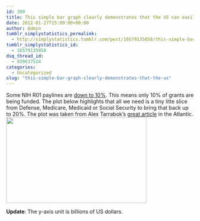```yaml
---
id: 309
title: This simple bar graph clearly demonstrates that the US can easily increase research funding
date: 2012-01-27T15:09:00+00:00
author: Admin
tumblr_simplystatistics_permalink:
  - http://simplystatistics.tumblr.com/post/16579135058/this-simple-bar-graph-clearly-demonstrates-that-the-us
tumblr_simplystatistics_id:
  - 16579135058
dsq_thread_id:
  - 939637524
categories:
  - Uncategorized
slug: "this-simple-bar-graph-clearly-demonstrates-that-the-us"
---
```

Some NIH R01 paylines are <a href="http://www.einstein.yu.edu/ogs/page.aspx?id=21983" target="_blank">down to 10%</a>. This means only 10% of grants are being funded. The plot below highlights that all we need is a tiny litte slice from Defense, Medicare, Medicaid or Social Security to bring that back up to 20%. The plot was taken from Alex Tarrabok&#8217;s <a href="http://www.theatlantic.com/business/archive/2012/01/the-innovation-nation-vs-the-warfare-welfare-state/251984/" target="_blank">great article</a> in the Atlantic.<img height="231" src="http://cdn.theatlantic.com/static/mt/assets/business/innovation%20welfarewarfare.png" width="377" />

**Update**: The y-axis unit is billions of US dollars.
